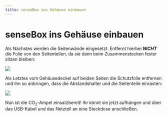 ```yaml
---
title: senseBox ins Gehäuse einbauen
---
```


# senseBox ins Gehäuse einbauen

Als Nächstes werden die Seitenwände eingesetzt. Entfernt hierbei **_NICHT_** die Folie von den Seitenteilen, da sie dann beim Zusammenstecken fester sitzen bleiben:

![](/img/co2ampel/image25.jpg)

Als Letztes vom Gehäusedeckel auf beiden Seiten die Schutzfolie entfernen und ihn so anbringen, dass die Abstandshalter und die Seitenteile einrasten:

![](/img/co2ampel/image26.jpg)

Nun ist die CO<sub>2</sub>-Ampel einsatzbereit! Ihr könnt sie jetzt aufhängen und über das USB-Kabel und das Netzteil an eine Steckdose anschließen.
